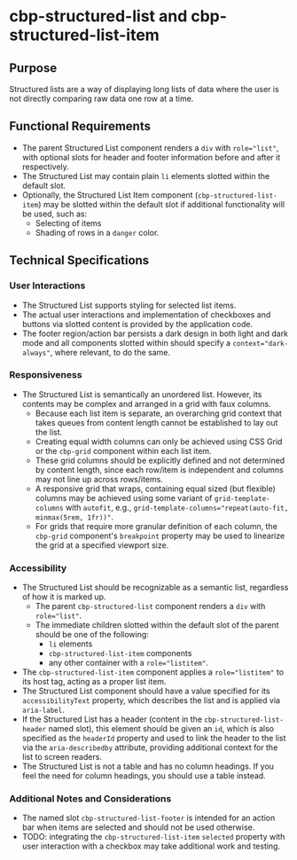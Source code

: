 
<Meta title="Components/Structured List/Specifications" />

# cbp-structured-list and cbp-structured-list-item

## Purpose

Structured lists are a way of displaying long lists of data where the user is not directly comparing raw data one row at a time.

## Functional Requirements

* The parent Structured List component renders a `div` with `role="list"`, with optional slots for header and footer information before and after it respectively.
* The Structured List may contain plain `li` elements slotted within the default slot.
* Optionally, the Structured List Item component (`cbp-structured-list-item`) may be slotted within the default slot if additional functionality will be used, such as:
  * Selecting of items
  * Shading of rows in a `danger` color.

## Technical Specifications

### User Interactions

* The Structured List supports styling for selected list items. 
* The actual user interactions and implementation of checkboxes and buttons via slotted content is provided by the application code.
* The footer region/action bar persists a dark design in both light and dark mode and all components slotted within should specify a `context="dark-always"`, where relevant, to do the same.

### Responsiveness

* The Structured List is semantically an unordered list. However, its contents may be complex and arranged in a grid with faux columns.
  * Because each list item is separate, an overarching grid context that takes queues from content length cannot be established to lay out the list.
  * Creating equal width columns can only be achieved using CSS Grid or the `cbp-grid` component within each list item.
  * These grid columns should be explicitly defined and not determined by content length, since each row/item is independent and columns may not line up across rows/items.
  * A responsive grid that wraps, containing equal sized (but flexible) columns may be achieved using some variant of `grid-template-columns` with `autofit`, 
        e.g., `grid-template-columns="repeat(auto-fit, minmax(5rem, 1fr))"`.
  * For grids that require more granular definition of each column, the `cbp-grid` component's `breakpoint` property may be used to linearize the grid at a specified viewport size.

### Accessibility

* The Structured List should be recognizable as a semantic list, regardless of how it is marked up.
  * The parent `cbp-structured-list` component renders a `div` with `role="list"`.
  * The immediate children slotted within the default slot of the parent should be one of the following:
    * `li` elements
    * `cbp-structured-list-item` components
    * any other container with a `role="listitem"`.
* The `cbp-structured-list-item` component applies a `role="listitem"` to its host tag, acting as a proper list item.
* The Structured List component should have a value specified for its `accessibilityText` property, which describes the list and is applied via `aria-label`.
* If the Structured List has a header (content in the `cbp-structured-list-header` named slot), this element should be given an `id`, which is also specified as the `headerId` property
  and used to link the header to the list via the `aria-describedby` attribute, providing additional context for the list to screen readers.
* The Structured List is not a table and has no column headings. If you feel the need for column headings, you should use a table instead.

### Additional Notes and Considerations

* The named slot `cbp-structured-list-footer` is intended for an action bar when items are selected and should not be used otherwise.
* TODO: integrating the `cbp-structured-list-item` `selected` property with user interaction with a checkbox may take additional work and testing.